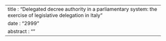 ---
title : "Delegated decree authority in a parliamentary system: the exercise of legislative delegation in Italy"
date : "2999"
abstract : ""
---